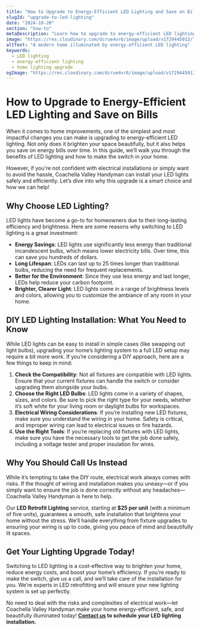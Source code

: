 ```yaml
---
title: "How to Upgrade to Energy-Efficient LED Lighting and Save on Bills"
slugId: "upgrade-to-led-lighting"
date: "2024-10-20"
section: "how-to"
metaDescription: "Learn how to upgrade to energy-efficient LED lighting and save on your electricity bills, with tips on why it's a smart home improvement."
image: "https://res.cloudinary.com/dcrue4vr6/image/upload/v1729445913/led-retrofit-lighting.jpg"
altText: "A modern home illuminated by energy-efficient LED lighting"
keywords:
  - LED lighting
  - energy-efficient lighting
  - home lighting upgrade
ogImage: "https://res.cloudinary.com/dcrue4vr6/image/upload/v1729445913/led-retrofit-lighting.jpg"
---
```


# How to Upgrade to Energy-Efficient LED Lighting and Save on Bills

When it comes to home improvements, one of the simplest and most impactful changes you can make is upgrading to energy-efficient LED lighting. Not only does it brighten your space beautifully, but it also helps you save on energy bills over time. In this guide, we’ll walk you through the benefits of LED lighting and how to make the switch in your home.

However, if you're not confident with electrical installations or simply want to avoid the hassle, Coachella Valley Handyman can install your LED lights safely and efficiently. Let’s dive into why this upgrade is a smart choice and how we can help!

## Why Choose LED Lighting?

LED lights have become a go-to for homeowners due to their long-lasting efficiency and brightness. Here are some reasons why switching to LED lighting is a great investment:

- **Energy Savings**: LED lights use significantly less energy than traditional incandescent bulbs, which means lower electricity bills. Over time, this can save you hundreds of dollars.
- **Long Lifespan**: LEDs can last up to 25 times longer than traditional bulbs, reducing the need for frequent replacements.
- **Better for the Environment**: Since they use less energy and last longer, LEDs help reduce your carbon footprint.
- **Brighter, Clearer Light**: LED lights come in a range of brightness levels and colors, allowing you to customize the ambiance of any room in your home.

## DIY LED Lighting Installation: What You Need to Know

While LED lights can be easy to install in simple cases (like swapping out light bulbs), upgrading your home’s lighting system to a full LED setup may require a bit more work. If you’re considering a DIY approach, here are a few things to keep in mind:

1. **Check the Compatibility**: Not all fixtures are compatible with LED lights. Ensure that your current fixtures can handle the switch or consider upgrading them alongside your bulbs.
2. **Choose the Right LED Bulbs**: LED lights come in a variety of shapes, sizes, and colors. Be sure to pick the right type for your needs, whether it’s soft white for your living room or daylight bulbs for workspaces.
3. **Electrical Wiring Considerations**: If you’re installing new LED fixtures, make sure you understand the wiring in your home. Safety is critical, and improper wiring can lead to electrical issues or fire hazards.
4. **Use the Right Tools**: If you’re replacing old fixtures with LED lights, make sure you have the necessary tools to get the job done safely, including a voltage tester and proper insulation for wires.

## Why You Should Call Us Instead

While it’s tempting to take the DIY route, electrical work always comes with risks. If the thought of wiring and installation makes you uneasy—or if you simply want to ensure the job is done correctly without any headaches—Coachella Valley Handyman is here to help.

Our **LED Retrofit Lighting** service, starting at **$25 per unit** (with a minimum of five units), guarantees a smooth, safe installation that brightens your home without the stress. We’ll handle everything from fixture upgrades to ensuring your wiring is up to code, giving you peace of mind and beautifully lit spaces.

## Get Your Lighting Upgrade Today!

Switching to LED lighting is a cost-effective way to brighten your home, reduce energy costs, and boost your home’s efficiency. If you’re ready to make the switch, give us a call, and we’ll take care of the installation for you. We’re experts in LED retrofitting and will ensure your new lighting system is set up perfectly.

No need to deal with the risks and complexities of electrical work—let Coachella Valley Handyman make your home energy-efficient, safe, and beautifully illuminated today! **[Contact us](/#contact) to schedule your LED lighting installation.**
